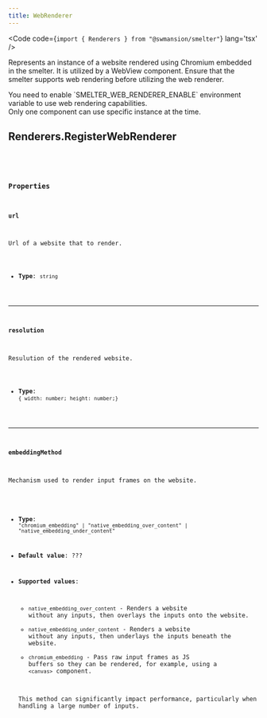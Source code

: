 ```yaml
---
title: WebRenderer
---
```


<Code code={`import { Renderers } from "@swmansion/smelter"`} lang='tsx' />

Represents an instance of a website rendered using Chromium embedded in the smelter. It is utilized by a WebView component. Ensure that the smelter supports web rendering before utilizing the web renderer.

<Aside>You need to enable `SMELTER_WEB_RENDERER_ENABLE` environment variable to use web rendering capabilities.</Aside>
<Aside type='caution'>Only one component can use specific instance at the time.</Aside>

## Renderers.RegisterWebRenderer

<CollapsibleDetails summaryTitle='Type definitions' open>
<Code code={`
type RegisterWebRenderer = {
    url: string;
    resolution: {
      width: number;
      height: number;
    };
    embeddingMethod?: 
      | "chromium_embedding"
      | "native_embedding_over_content"
      | "native_embedding_under_content";
}
`} lang='tsx' />
</CollapsibleDetails>

### Properties

#### url
Url of a website that to render.

- **Type**: `string`

---

#### resolution
Resulution of the rendered website.

- **Type**: `{ width: number; height: number;}`

---

#### embeddingMethod
Mechanism used to render input frames on the website.

- **Type**: `"chromium_embedding" | "native_embedding_over_content" | "native_embedding_under_content"`
- **Default value**: ???
- **Supported values**:
    - `native_embedding_over_content` - Renders a website without any inputs, then overlays the inputs onto the website.
    - `native_embedding_under_content` - Renders a website without any inputs, then underlays the inputs beneath the website.
    - `chromium_embedding` - Pass raw input frames as JS buffers so they can be rendered, for example, using a `<canvas>` component.
    
    <Aside type='caution'>This method can significantly impact performance, particularly when handling a large number of inputs.</Aside>
    
